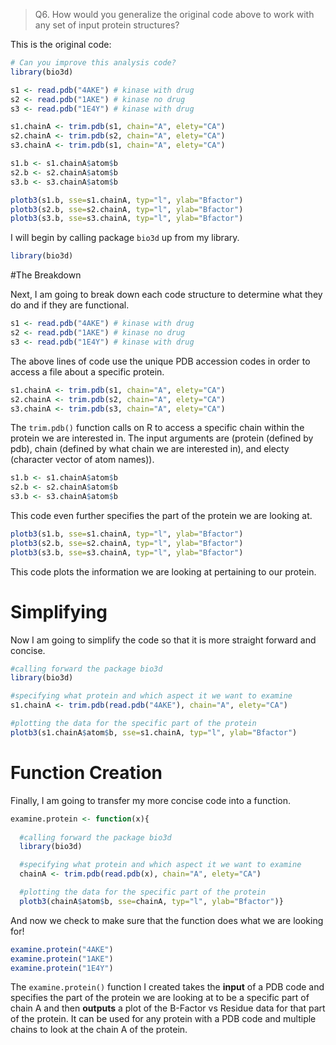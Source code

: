 >Q6. How would you generalize the original code above to work with any set of input
protein structures?

This is the original code:

```r
# Can you improve this analysis code?
library(bio3d)

s1 <- read.pdb("4AKE") # kinase with drug
s2 <- read.pdb("1AKE") # kinase no drug
s3 <- read.pdb("1E4Y") # kinase with drug

s1.chainA <- trim.pdb(s1, chain="A", elety="CA")
s2.chainA <- trim.pdb(s2, chain="A", elety="CA")
s3.chainA <- trim.pdb(s1, chain="A", elety="CA")

s1.b <- s1.chainA$atom$b
s2.b <- s2.chainA$atom$b
s3.b <- s3.chainA$atom$b

plotb3(s1.b, sse=s1.chainA, typ="l", ylab="Bfactor")
plotb3(s2.b, sse=s2.chainA, typ="l", ylab="Bfactor")
plotb3(s3.b, sse=s3.chainA, typ="l", ylab="Bfactor")
```

I will begin by calling package `bio3d` up from my library.
```r
library(bio3d)
```

#The Breakdown

Next, I am going to break down each code structure to determine what they do and if they are functional. 

```r
s1 <- read.pdb("4AKE") # kinase with drug
s2 <- read.pdb("1AKE") # kinase no drug
s3 <- read.pdb("1E4Y") # kinase with drug
```
The above lines of code use the unique PDB accession codes in order to access a file about a specific protein.

```r
s1.chainA <- trim.pdb(s1, chain="A", elety="CA")
s2.chainA <- trim.pdb(s2, chain="A", elety="CA")
s3.chainA <- trim.pdb(s3, chain="A", elety="CA")
```

The `trim.pdb()` function calls on R to access a specific chain within the protein we are interested in. The input arguments are (protein (defined by pdb), chain (defined by what chain we are interested in), and electy (character vector of atom names)).

```r
s1.b <- s1.chainA$atom$b
s2.b <- s2.chainA$atom$b
s3.b <- s3.chainA$atom$b
```

This code even further specifies the part of the protein we are looking at.

```r
plotb3(s1.b, sse=s1.chainA, typ="l", ylab="Bfactor")
plotb3(s2.b, sse=s2.chainA, typ="l", ylab="Bfactor")
plotb3(s3.b, sse=s3.chainA, typ="l", ylab="Bfactor")
```

This code plots the information we are looking at pertaining to our protein.

# Simplifying

Now I am going to simplify the code so that it is more straight forward and concise.

```r
#calling forward the package bio3d
library(bio3d)

#specifying what protein and which aspect it we want to examine
s1.chainA <- trim.pdb(read.pdb("4AKE"), chain="A", elety="CA")

#plotting the data for the specific part of the protein
plotb3(s1.chainA$atom$b, sse=s1.chainA, typ="l", ylab="Bfactor")
```

# Function Creation

Finally, I am going to transfer my more concise code into a function.

```r
examine.protein <- function(x){
  
  #calling forward the package bio3d
  library(bio3d)

  #specifying what protein and which aspect it we want to examine
  chainA <- trim.pdb(read.pdb(x), chain="A", elety="CA")

  #plotting the data for the specific part of the protein
  plotb3(chainA$atom$b, sse=chainA, typ="l", ylab="Bfactor")}
```

And now we check to make sure that the function does what we are looking for!

```r
examine.protein("4AKE")
examine.protein("1AKE")
examine.protein("1E4Y")
```

The `examine.protein()` function I created takes the **input** of a PDB code and specifies the part of the protein we are looking at to be a specific part of chain A and then **outputs** a plot of the B-Factor vs Residue data for that part of the protein. It can be used for any protein with a PDB code and multiple chains to look at the chain A of the protein.